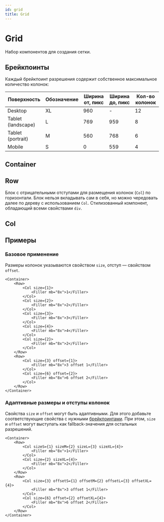 ```yaml
---
id: grid
title: Grid
---
```



# Grid
Набор компонентов для создания сетки.

## Брейкпоинты
Каждый брейкпоинт разрешения содержит собственное максимальное количество колонок:

| Поверхность        | Обозначение | Ширина от, пикс | Ширина до, пикс | Кол-во колонок |
| ------------------ |-------------| --------------- | --------------- | -------------- |
| Desktop            | XL          | 960             | -               | 12             |
| Tablet (landscape) | L           | 769             | 959             | 8              |
| Tablet (portrait)  | M           | 560             | 768             | 6              |
| Mobile             | S           | 0               | 559             | 4              |

## Container
<Description name="Container" />

## Row
Блок с отрицательными отступами для размещения колонок (`Col`) по горизонтали.
Блок нельзя вкладывать сам в себя, но можно чередовать далее по дереву с использованием `Col`.
Стилизованный компонент, обладающий всеми свойствами `div`.

## Col
<Description name="Col" />
<PropsTable name="Col" />

## Примеры

### Базовое применение
Размеры колонок указываются свойством `size`, отступ — свойством `offset`.

```tsx
<Container>
    <Row>
        <Col size={1}>
            <Filler mb="8x">1</Filler>
        </Col>
        <Col size={2}>
            <Filler mb="8x">2</Filler>
        </Col>
        <Col size={3}>
            <Filler mb="8x">3</Filler>
        </Col>
        <Col size={4}>
            <Filler mb="8x">4</Filler>
        </Col>
        <Col size={2}>
            <Filler mb="8x">2</Filler>
        </Col>
    </Row>
    <Row>
        <Col size={3} offset={1}>
            <Filler mb="8x">3 offset 1</Filler>
        </Col>
        <Col size={6} offset={2}>
            <Filler mb="8x">6 offset 2</Filler>
        </Col>
    </Row>
</Container>
```

### Адаптивные размеры и отступы колонок
Свойства `size` и `offset` могут быть адаптивными.
Для этого добавьте соответствующие свойства с нужными [брейкпоинтами](#брейкпоинты).
При этом, `size` и `offset` могут выступать как fallback-значения для остальных разрешений.

```tsx
<Container>
    <Row>
        <Col sizeS={1} sizeM={2} sizeL={3} sizeXL={4}>
            <Filler mb="8x">1</Filler>
        </Col>
        <Col size={2} sizeXL={4}>
            <Filler mb="8x">2</Filler>
        </Col>
    </Row>
    <Row>
        <Col size={3} offsetS={1} offsetM={2} offsetL={3} offsetXL={4}>
            <Filler mb="8x">3 offset 1</Filler>
        </Col>
        <Col size={6} offset={2} offsetXL={4}>
            <Filler mb="8x">6 offset 2</Filler>
        </Col>
    </Row>
</Container>
```

